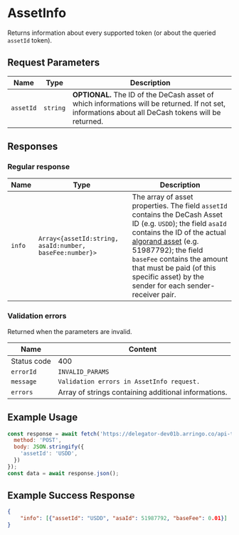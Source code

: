 # AssetInfo

Returns information about every supported token (or about the queried `assetId` token).

## Request Parameters

|     Name    |                Type               | Description |
| ----------- | --------------------------------- | ----------- |
| `assetId`   | `string`                          | **OPTIONAL.** The ID of the DeCash asset of which informations will be returned. If not set, informations about all DeCash tokens will be returned. |

## Responses

### Regular response

|     Name    |                           Type                          | Description |
| ----------- | ------------------------------------------------------- | ----------- | 
| `info`      | `Array<{assetId:string, asaId:number, baseFee:number}>` | The array of asset properties. The field `assetId` contains the DeCash Asset ID (e.g. `USDD`); the field `asaId` contains the ID of the actual [algorand asset](../../concepts/tokens#token-addresses) (e.g. 51987792); the field `baseFee` contains the amount that must be paid (of this specific asset) by the sender for each sender-receiver pair. |

### Validation errors

Returned when the parameters are invalid.

|     Name    |                              Content                              |
| ----------- | ----------------------------------------------------------------- |
| Status code | 400                                                               |
| `errorId`   | `INVALID_PARAMS`                                                  |
| `message`   | `Validation errors in AssetInfo request.`                         | 
| `errors`    | Array of strings containing additional informations.              |

## Example Usage

<Tabs>
<TabItem value="js" label="JavaScript">

```js
const response = await fetch('https://delegator-dev01b.arringo.co/api-test/AssetInfo', {
  method: 'POST',
  body: JSON.stringify({
    'assetId': 'USDD',
  })
});
const data = await response.json();
```

</TabItem>
</Tabs>

## Example Success Response

```json
{
	"info": [{"assetId": "USDD", "asaId": 51987792, "baseFee": 0.01}]
}
```
